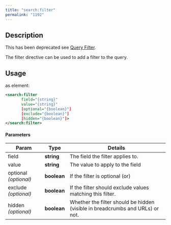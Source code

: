 ```yaml
---
title: "search:filter"
permalink: "1192"
---
```


## Description

This has been deprecated see [Query Filter](/app-studio/4.0/1070/query-filter).

The filter directive can be used to add a filter to the query.

## Usage

as element:

```xml
<search:filter
       field="{string}"
       value="{string}"
       [optional="{boolean}"]
       [exclude="{boolean}"]
       [hidden="{boolean}"]>
</search:filter>
```

#### Parameters

| Param | Type | Details |
| --- | --- | --- |
| field | **string** | The field the filter applies to. |
| value | **string** | The value to apply to the field |
| optional  *(optional)* | **boolean** | If the filter is optional (or) |
| exclude  *(optional)* | **boolean** | If the filter should exclude values matching this filter. |
| hidden  *(optional)* | **boolean** | Whether the filter should be hidden (visible in breadcrumbs and URLs) or not. |